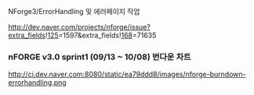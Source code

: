 NForge3/ErrorHandling 및 에러페이지 작업

http://dev.naver.com/projects/nforge/issue?extra_fields![[125]]=1597&extra_fields![[168]]=71635

=== nFORGE v3.0 sprint1 (09/13 ~ 10/08) 번다운 차트 ===
http://ci.dev.naver.com:8080/static/ea79ddd8/images/nforge-burndown-errorhandling.png
